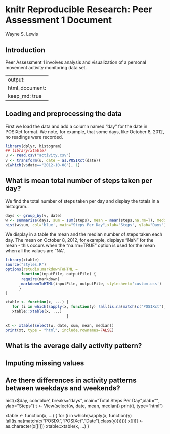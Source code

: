 # knitr Reproducible Research: Peer Assessment 1 Document
Wayne S. Lewis

## Introduction
Peer Assessment 1 involves analysis and visualization of a personal movement activity monitoring data set.

---
output: 
  html_document:
    keep_md: true
---
## Loading and preprocessing the data

First we load the data and add a column named "day" for the date in POSIXct format. We note, for example, that some days, like October 8, 2012, no readings were recorded.

```r

library(dplyr, histogram)
## library(xtable)
u <- read.csv("activity.csv")
v <- transform(u, date = as.POSIXct(date))
v[which(v$date=="2012-10-08"), 1]

```

## What is mean total number of steps taken per day?

We find the total number of steps taken per day and display the totals in a histogram..

```r

days <- group_by(v, date)
w <- summarize(days, sum = sum(steps), mean = mean(steps,na.rm=T), median = median(steps,na.rm=T))
hist(w$sum, col='blue', main="Steps Per Day",xlab="Steps", ylab="Days")

```

We display in a table the mean and the median number of steps taken each day. The mean on October 8, 2012, for example, displays "NaN" for the mean - this occurs when the "na.rm=TRUE" option is used for the mean when all the values are "NA".

```r

library(xtable)
source("styles.R")
options(rstudio.markdownToHTML = 
       function(inputFile, outputFile) {      
       require(markdown)
       markdownToHTML(inputFile, outputFile, stylesheet='custom.css')   
      }
)

xtable <- function(x, ...) {
   for (i in which(sapply(x, function(y) !all(is.na(match(c("POSIXct"),class(y))))))) x[[i]] <- as.character(x[[i]])
   xtable::xtable(x, ...)
                           }

```

```r

xt <- xtable(select(w, date, sum, mean, median))
print(xt, type = "html", include.rownames=FALSE)

```



## What is the average daily activity pattern?




## Imputing missing values



## Are there differences in activity patterns between weekdays and weekends?



hist(x$day, col='blue', breaks="days", main="Total Steps Per Day",xlab="", ylab="Steps")
t <- View(select(w, date, mean, median))
print(t, type="html")

xtable <- function(x, ...) {
   for (i in which(sapply(x, function(y) !all(is.na(match(c("POSIXt","POSIXct","Date"),class(y))))))) x[[i]] <- as.character(x[[i]])
   xtable::xtable(x, ...)
}



